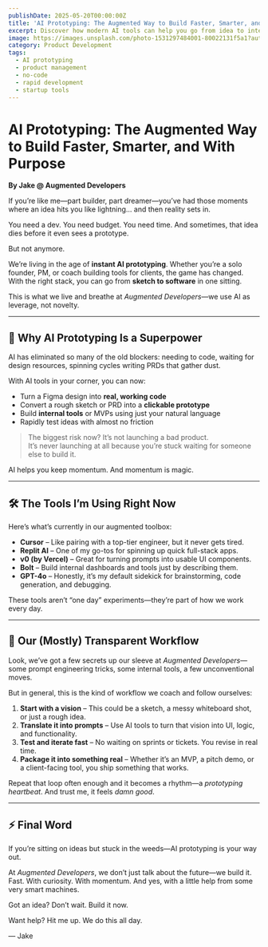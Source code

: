 ```yaml
---
publishDate: 2025-05-20T00:00:00Z
title: 'AI Prototyping: The Augmented Way to Build Faster, Smarter, and With Purpose'
excerpt: Discover how modern AI tools can help you go from idea to interactive prototype in record time—without waiting on dev cycles.
image: https://images.unsplash.com/photo-1531297484001-80022131f5a1?auto=format&fit=crop&w=1500&q=80
category: Product Development
tags:
  - AI prototyping
  - product management
  - no-code
  - rapid development
  - startup tools
---
```


# AI Prototyping: The Augmented Way to Build Faster, Smarter, and With Purpose

**By Jake @ Augmented Developers**

If you’re like me—part builder, part dreamer—you’ve had those moments where an idea hits you like lightning… and then reality sets in.

You need a dev. You need budget. You need time. And sometimes, that idea dies before it even sees a prototype.

But not anymore.

We’re living in the age of **instant AI prototyping**. Whether you’re a solo founder, PM, or coach building tools for clients, the game has changed. With the right stack, you can go from **sketch to software** in one sitting.

This is what we live and breathe at _Augmented Developers_—we use AI as leverage, not novelty.

---

## 🧠 Why AI Prototyping Is a Superpower

AI has eliminated so many of the old blockers: needing to code, waiting for design resources, spinning cycles writing PRDs that gather dust.

With AI tools in your corner, you can now:

- Turn a Figma design into **real, working code**
- Convert a rough sketch or PRD into a **clickable prototype**
- Build **internal tools** or MVPs using just your natural language
- Rapidly test ideas with almost no friction

> The biggest risk now? It’s not launching a bad product.  
> It’s never launching at all because you’re stuck waiting for someone else to build it.

AI helps you keep momentum. And momentum is magic.

---

## 🛠 The Tools I’m Using Right Now

Here’s what’s currently in our augmented toolbox:

- **Cursor** – Like pairing with a top-tier engineer, but it never gets tired.
- **Replit AI** – One of my go-tos for spinning up quick full-stack apps.
- **v0 (by Vercel)** – Great for turning prompts into usable UI components.
- **Bolt** – Build internal dashboards and tools just by describing them.
- **GPT-4o** – Honestly, it’s my default sidekick for brainstorming, code generation, and debugging.

These tools aren’t “one day” experiments—they’re part of how we work every day.

---

## 🔁 Our (Mostly) Transparent Workflow

Look, we’ve got a few secrets up our sleeve at _Augmented Developers_—some prompt engineering tricks, some internal tools, a few unconventional moves.

But in general, this is the kind of workflow we coach and follow ourselves:

1. **Start with a vision** – This could be a sketch, a messy whiteboard shot, or just a rough idea.
2. **Translate it into prompts** – Use AI tools to turn that vision into UI, logic, and functionality.
3. **Test and iterate fast** – No waiting on sprints or tickets. You revise in real time.
4. **Package it into something real** – Whether it’s an MVP, a pitch demo, or a client-facing tool, you ship something that works.

Repeat that loop often enough and it becomes a rhythm—a _prototyping heartbeat_. And trust me, it feels _damn good_.

---

## ⚡ Final Word

If you’re sitting on ideas but stuck in the weeds—AI prototyping is your way out.

At _Augmented Developers_, we don’t just talk about the future—we build it. Fast. With curiosity. With momentum. And yes, with a little help from some very smart machines.

Got an idea? Don’t wait. Build it now.

Want help? Hit me up. We do this all day.

— Jake
